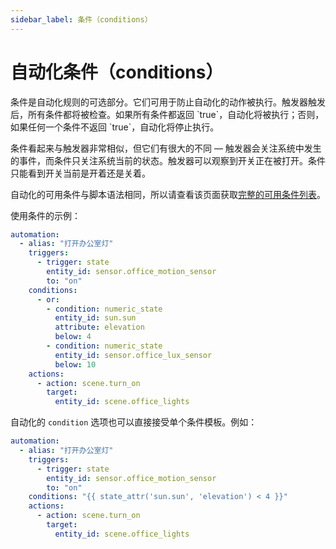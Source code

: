 ```yaml
---
sidebar_label: 条件（conditions）
---
```


# 自动化条件（conditions）

<p className="text-xl font-semibold">条件是自动化规则的可选部分。它们可用于防止自动化的动作被执行。触发器触发后，所有条件都将被检查。如果所有条件都返回 `true`，自动化将被执行；否则，如果任何一个条件不返回 `true`，自动化将停止执行。</p>

条件看起来与触发器非常相似，但它们有很大的不同 — 触发器会关注系统中发生的事件，而条件只关注系统当前的状态。触发器可以观察到开关正在被打开。条件只能看到开关当前是开着还是关着。

自动化的可用条件与脚本语法相同，所以请查看该页面获取[完整的可用条件列表](https://www.home-assistant.io/docs/scripts/conditions/)。

使用条件的示例：

```yaml
automation:
  - alias: "打开办公室灯"
    triggers:
      - trigger: state
        entity_id: sensor.office_motion_sensor
        to: "on"
    conditions:
      - or:
        - condition: numeric_state
          entity_id: sun.sun
          attribute: elevation
          below: 4
        - condition: numeric_state
          entity_id: sensor.office_lux_sensor
          below: 10
    actions:
      - action: scene.turn_on
        target:
          entity_id: scene.office_lights
```

自动化的 `condition` 选项也可以直接接受单个条件模板。例如：

```yaml
automation:
  - alias: "打开办公室灯"
    triggers:
      - trigger: state
        entity_id: sensor.office_motion_sensor
        to: "on"
    conditions: "{{ state_attr('sun.sun', 'elevation') < 4 }}"
    actions:
      - action: scene.turn_on
        target:
          entity_id: scene.office_lights
```

